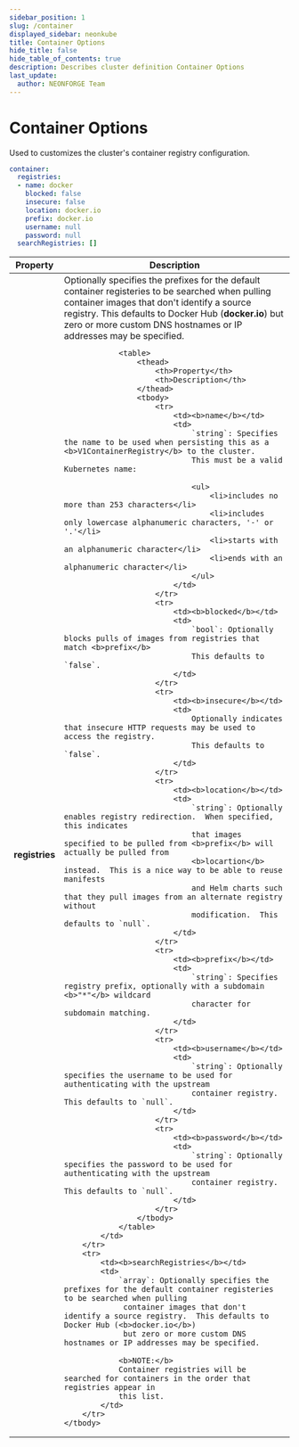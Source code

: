 ```yaml
---
sidebar_position: 1
slug: /container
displayed_sidebar: neonkube
title: Container Options
hide_title: false
hide_table_of_contents: true
description: Describes cluster definition Container Options
last_update:
  author: NEONFORGE Team
---
```



# Container Options

Used to customizes the cluster's container registry configuration.

```yaml
container:
  registries:
  - name: docker
    blocked: false
    insecure: false
    location: docker.io
    prefix: docker.io
    username: null
    password: null
  searchRegistries: []
```

<table>
	<thead>
		<th>Property</th>
		<th>Description</th>
	</thead>
	<tbody>
		<tr>
			<td><b>registries</b></td>
			<td>
				Optionally specifies the prefixes for the default container registeries to be searched when pulling
				container images that don't identify a source registry.  This defaults to Docker Hub (<b>docker.io</b>)
				but zero or more custom DNS hostnames or IP addresses may be specified.

				<table>
					<thead>
						<th>Property</th>
						<th>Description</th>
					</thead>
					<tbody>
						<tr>
							<td><b>name</b></td>
							<td>
								`string`: Specifies the name to be used when persisting this as a <b>V1ContainerRegistry</b> to the cluster.
								This must be a valid Kubernetes name:

								<ul>
									<li>includes no more than 253 characters</li>
									<li>includes only lowercase alphanumeric characters, '-' or '.'</li>
									<li>starts with an alphanumeric character</li>
									<li>ends with an alphanumeric character</li>
								</ul>
							</td>
						</tr>
						<tr>
							<td><b>blocked</b></td>
							<td>
								`bool`: Optionally blocks pulls of images from registries that match <b>prefix</b>  
								This defaults to `false`.
							</td>
						</tr>
						<tr>
							<td><b>insecure</b></td>
							<td>
								Optionally indicates that insecure HTTP requests may be used to access the registry.
								This defaults to `false`.
							</td>
						</tr>
						<tr>
							<td><b>location</b></td>
							<td>
								`string`: Optionally enables registry redirection.  When specified, this indicates
								that images  specified to be pulled from <b>prefix</b> will actually be pulled from 
								<b>locartion</b> instead.  This is a nice way to be able to reuse manifests
								and Helm charts such that they pull images from an alternate registry without
								modification.  This defaults to `null`.
							</td>
						</tr>
						<tr>
							<td><b>prefix</b></td>
							<td>
								`string`: Specifies registry prefix, optionally with a subdomain <b>"*"</b> wildcard 
								character for subdomain matching.
							</td>
						</tr>
						<tr>
							<td><b>username</b></td>
							<td>
								`string`: Optionally specifies the username to be used for authenticating with the upstream
								container registry.  This defaults to `null`.
							</td>
						</tr>
						<tr>
							<td><b>password</b></td>
							<td>
								`string`: Optionally specifies the password to be used for authenticating with the upstream
                                container registry.  This defaults to `null`.
							</td>
						</tr>
					</tbody>
				</table>
			</td>
		</tr>
		<tr>
			<td><b>searchRegistries</b></td>
			<td>
				`array`: Optionally specifies the prefixes for the default container registeries to be searched when pulling
			     container images that don't identify a source registry.  This defaults to Docker Hub (<b>docker.io</b>)
				 but zero or more custom DNS hostnames or IP addresses may be specified.
         
				<b>NOTE:</b>
				Container registries will be searched for containers in the order that registries appear in
				this list.
			</td>
		</tr>
	</tbody>
</table>
